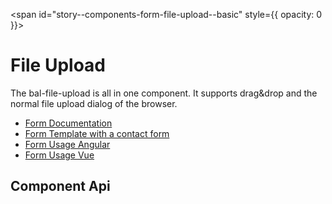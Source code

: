 
<span id="story--components-form-file-upload--basic" style={{ opacity: 0 }}></span>

# File Upload

The bal-file-upload is all in one component. It supports drag&drop and the normal file upload dialog of the browser.

- [Form Documentation](/?path=/docs/design-form--page)
- [Form Template with a contact form](?path=/docs/templates-contact-form--page)
- [Form Usage Angular](?path=/docs/getting-started-angular-usage--page#form--validation)
- [Form Usage Vue](?path=/docs/getting-started-vue-usage--page#form--validation)

<Canvas>
  <Story id="components-form-fileupload--basic" />
</Canvas>

## Component Api

<Description markdown={readme} />

<br />


<Description markdown={testing} />


<Description markdown={github} />
